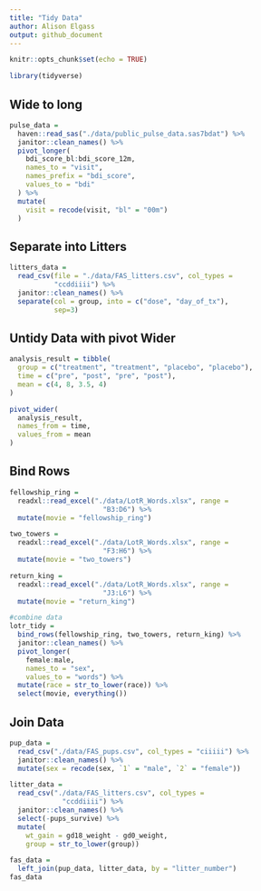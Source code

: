 ```yaml
---
title: "Tidy Data"
author: Alison Elgass
output: github_document
---
```


```r
knitr::opts_chunk$set(echo = TRUE)

library(tidyverse)
```

## Wide to long
```r
pulse_data = 
  haven::read_sas("./data/public_pulse_data.sas7bdat") %>%
  janitor::clean_names() %>% 
  pivot_longer(
    bdi_score_bl:bdi_score_12m,
    names_to = "visit",
    names_prefix = "bdi_score",
    values_to = "bdi"
  ) %>% 
  mutate(
    visit = recode(visit, "bl" = "00m")
  )
```

## Separate into Litters
```r
litters_data = 
  read_csv(file = "./data/FAS_litters.csv", col_types =
           "ccddiiii") %>%
  janitor::clean_names() %>% 
  separate(col = group, into = c("dose", "day_of_tx"),
           sep=3)
```

## Untidy Data with pivot Wider
```r
analysis_result = tibble(
  group = c("treatment", "treatment", "placebo", "placebo"),
  time = c("pre", "post", "pre", "post"),
  mean = c(4, 8, 3.5, 4) 
)

pivot_wider(
  analysis_result,
  names_from = time,
  values_from = mean
)
```


## Bind Rows
```r
fellowship_ring = 
  readxl::read_excel("./data/LotR_Words.xlsx", range = 
                       "B3:D6") %>%
  mutate(movie = "fellowship_ring")

two_towers = 
  readxl::read_excel("./data/LotR_Words.xlsx", range = 
                       "F3:H6") %>%
  mutate(movie = "two_towers")

return_king = 
  readxl::read_excel("./data/LotR_Words.xlsx", range = 
                       "J3:L6") %>%
  mutate(movie = "return_king")

#combine data
lotr_tidy = 
  bind_rows(fellowship_ring, two_towers, return_king) %>%
  janitor::clean_names() %>% 
  pivot_longer(
    female:male,
    names_to = "sex", 
    values_to = "words") %>% 
  mutate(race = str_to_lower(race)) %>% 
  select(movie, everything()) 


```

## Join Data
```r
pup_data = 
  read_csv("./data/FAS_pups.csv", col_types = "ciiiii") %>%
  janitor::clean_names() %>%
  mutate(sex = recode(sex, `1` = "male", `2` = "female")) 

litter_data = 
  read_csv("./data/FAS_litters.csv", col_types = 
             "ccddiiii") %>%
  janitor::clean_names() %>%
  select(-pups_survive) %>%
  mutate(
    wt_gain = gd18_weight - gd0_weight,
    group = str_to_lower(group))

fas_data = 
  left_join(pup_data, litter_data, by = "litter_number")
fas_data
```


